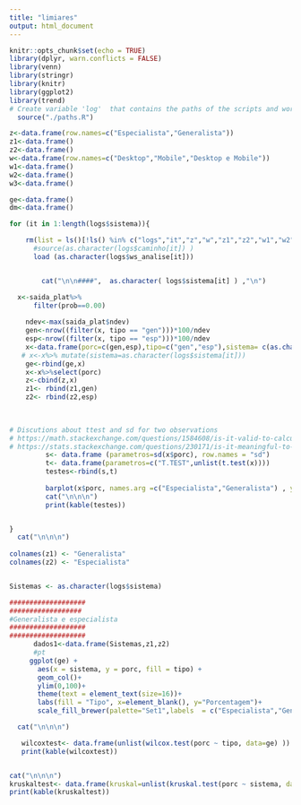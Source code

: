 ```yaml
---
title: "limiares"
output: html_document
---
```


```r
knitr::opts_chunk$set(echo = TRUE)
library(dplyr, warn.conflicts = FALSE)
library(venn)
library(stringr)
library(knitr)
library(ggplot2)
library(trend)
# Create variable 'log'  that contains the paths of the scripts and workspaces (.RData)
  source("./paths.R")

z<-data.frame(row.names=c("Especialista","Generalista"))
z1<-data.frame()
z2<-data.frame()
w<-data.frame(row.names=c("Desktop","Mobile","Desktop e Mobile"))
w1<-data.frame()
w2<-data.frame()
w3<-data.frame()

ge<-data.frame()
dm<-data.frame()
```



```r
for (it in 1:length(logs$sistema)){

    rm(list = ls()[!ls() %in% c("logs","it","z","w","z1","z2","w1","w2","w3","ge","dm")])
      #source(as.character(logs$caminho[it]) )
      load (as.character(logs$ws_analise[it]))


        cat("\n\n####",  as.character( logs$sistema[it] ) ,"\n")

  x<-saida_plat%>% 
      filter(prob==0.00)
    
    ndev<-max(saida_plat$ndev)  
    gen<-nrow((filter(x, tipo == "gen")))*100/ndev   
    esp<-nrow((filter(x, tipo == "esp")))*100/ndev    
    x<-data.frame(porc=c(gen,esp),tipo=c("gen","esp"),sistema= c(as.character(logs$sistema[it]),as.character(logs$sistema[it])))
   # x<-x%>% mutate(sistema=as.character(logs$sistema[it]))
    ge<-rbind(ge,x)
    x<-x%>%select(porc)
    z<-cbind(z,x)
    z1<- rbind(z1,gen)
    z2<- rbind(z2,esp)

    
    
# Discutions about ttest and sd for two observations        
# https://math.stackexchange.com/questions/1584608/is-it-valid-to-calculate-standard-deviation-for-n-2
# https://stats.stackexchange.com/questions/230171/is-it-meaningful-to-calculate-standard-deviation-of-two-numbers
         s<- data.frame (parametros=sd(x$porc), row.names = "sd")
         t<- data.frame(parametros=c("T.TEST",unlist(t.test(x))))
         testes<-rbind(s,t)
         
         barplot(x$porc, names.arg =c("Especialista","Generalista") , ylim=c(0,100), xlab = "Tipo", col=c("blue","orange"), ylab = "Porcentagem", cex.names = 1.7,cex.axis = 1.7,cex.lab=1.7)
         cat("\n\n\n")  
         print(kable(testes))   


}
  cat("\n\n\n") 
  
colnames(z1) <- "Generalista"
colnames(z2) <- "Especialista"


Sistemas <- as.character(logs$sistema)

###################
##################
#Generalista e especialista
###################
###################
      dados1<-data.frame(Sistemas,z1,z2)
      #pt
     ggplot(ge) +
       aes(x = sistema, y = porc, fill = tipo) +
       geom_col()+
       ylim(0,100)+
       theme(text = element_text(size=16))+
       labs(fill = "Tipo", x=element_blank(), y="Porcentagem")+
       scale_fill_brewer(palette="Set1",labels  = c("Especialista","Generalista"))

  cat("\n\n\n") 

   wilcoxtest<- data.frame(unlist(wilcox.test(porc ~ tipo, data=ge) ))
   print(kable(wilcoxtest))


cat("\n\n\n") 
kruskaltest<- data.frame(kruskal=unlist(kruskal.test(porc ~ sistema, data = ge) ))
print(kable(kruskaltest))

```

